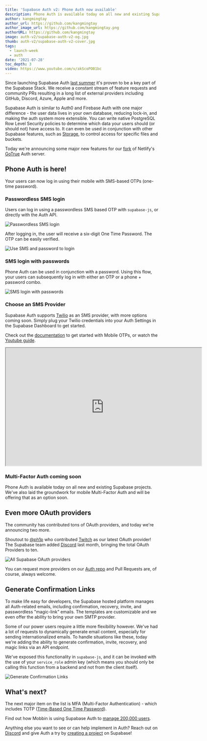 ```yaml
---
title: 'Supabase Auth v2: Phone Auth now available'
description: Phone Auth is available today on all new and existing Supabase projects.
author: kangmingtay
author_url: https://github.com/kangmingtay
author_image_url: https://github.com/kangmingtay.png
authorURL: https://github.com/kangmingtay
image: auth-v2/supabase-auth-v2-og.jpg
thumb: auth-v2/supabase-auth-v2-cover.jpg
tags:
  - launch-week
  - auth
date: '2021-07-28'
toc_depth: 3
video: https://www.youtube.com/v/akScoPO01bc
---
```


Since launching Supabase Auth [last summer](https://news.ycombinator.com/item?id=24072051) it's proven to be a key part of the Supabase Stack.
We receive a constant stream of feature requests and community PRs resulting in a long
list of external providers including GitHub, Discord, Azure, Apple and more.

Supabase Auth is similar to Auth0 and Firebase Auth with one major difference - the user data lives in your own database,
reducing lock-in, and making the auth system more extensible. You can write native PostgreSQL Row Level Security policies to
determine which data your users should (or should not) have access to. It can even be used in conjunction with other Supabase features,
such as [Storage](/storage), to control access for specific files and buckets.

Today we're announcing some major new features for our [fork](https://github.com/supabase/gotrue) of Netlify's [GoTrue](https://github.com/netlify/gotrue) Auth server.

## Phone Auth is here!

Your users can now log in using their mobile with SMS-based OTPs (one-time password).

### Passwordless SMS login

Users can log in using a passwordless SMS based OTP with `supabase-js`, or directly with the Auth API.

![Passwordless SMS login](/images/blog/auth-v2/passwordless-login.png)

After logging in, the user will receive a six-digit One Time Password. The OTP can be easily verified.

![Use SMS and password to login](/images/blog/auth-v2/verify-otp.png)

### SMS login with passwords

Phone Auth can be used in conjunction with a password. Using this flow, your users can subsequently log in
with either an OTP or a phone + password combo.

![SMS login with passwords](/images/blog/auth-v2/phone-and-password-login.png)

### Choose an SMS Provider

Supabase Auth supports [Twilio](https://www.twilio.com/) as an SMS provider, with more options coming soon.
Simply plug your Twilio credentials into your Auth Settings in the Supabase Dashboard to get started.

Check out the [documentation](/docs/guides/auth/phone-login/twilio) to get started with Mobile OTPs,
or watch the [Youtube guide](https://youtu.be/akScoPO01bc).

<iframe
  className="video-with-border w-full"
  width="640"
  height="385"
  src="https://www.youtube-nocookie.com/embed/akScoPO01bc"
  frameBorder="1"
  allow="accelerometer; autoplay; clipboard-write; encrypted-media; gyroscope; picture-in-picture"
  allowFullScreen
></iframe>

### Multi-Factor Auth coming soon

Phone Auth is available today on all new and existing Supabase projects. We've also laid the groundwork for mobile Multi-Factor
Auth and will be offering that as an option soon.

## Even more OAuth providers

The community has contributed tons of OAuth providers, and today we're announcing two more.

Shoutout to [@ph1p](https://github.com/ph1p) who contributed [Twitch](/docs/guides/auth/auth-twitch) as our latest OAuth provider!
The Supabase team added [Discord](/docs/guides/auth/social-login/auth-discord) last month, bringing the total OAuth Providers to ten.

![All Supabase OAuth providers](/images/blog/auth-v2/supabase-oauth-providers.png)

You can request more providers on our [Auth repo](https://github.com/supabase/gotrue) and Pull Requests are, of course, always welcome.

## Generate Confirmation Links

To make life easy for developers, the Supabase hosted platform manages all Auth-related emails, including confirmation,
recovery, invite, and passwordless "magic-link" emails. The templates are customizable and we even offer the ability to bring your own SMTP provider.

Some of our power users require a little more flexibility however. We've had a lot of requests to dynamically generate email content,
especially for sending internationalized emails. To handle situations like these, today we're adding the ability to
generate confirmation, invite, recovery, and magic links via an API endpoint.

We've exposed this functionality in `supabase-js`, and it can be invoked with the use of your `service_role` admin key
(which means you should only be calling this function from a backend and not from the client itself).

![Generate Confirmation Links](/images/blog/auth-v2/generate-links.png)

## What's next?

The next major item on the list is MFA (Multi-Factor Authentication) - which includes TOTP
([Time-Based One Time Password](https://en.wikipedia.org/wiki/Time-based_One-Time_Password)).

Find out how Mobbin is using Supabase Auth to [manage 200,000 users](/blog/mobbin-supabase-200000-users).

Anything else you want to see or can help implement in Auth? Reach out on
[Discord](https://discord.supabase.com/) and give Auth a try by [creating a project](https://app.supabase.com/) on Supabase!
